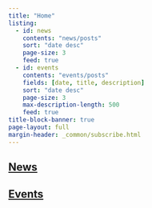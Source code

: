 ```yaml
---
title: "Home"
listing:
  - id: news
    contents: "news/posts"
    sort: "date desc"
    page-size: 3
    feed: true
  - id: events
    contents: "events/posts"
    fields: [date, title, description]
    sort: "date desc"
    page-size: 3
    max-description-length: 500
    feed: true
title-block-banner: true
page-layout: full
margin-header: _common/subscribe.html
---
```


## [News](news/index.qmd)

:::{#news}
:::

## [Events](events/index.qmd)

:::{#events}
:::
